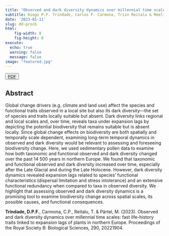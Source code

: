 ```yaml
---
title: "Observed and dark diversity dynamics over millennial time scales: fast life-history traits linked to expansion lags of plants in northern Europe"
subtitle: Diego P.F. Trindade, Carlos P. Carmona, Triin Reitalu & Meelis Pärtel
date: '2023-01-11'
slug: dd-procb
html:
    fig-width: 8
    fig-height: 8
execute:
  echo: true
  warning: false
  message: false
image: "featured.jpg"
---
```

::: {style="text-align: left"}
<button type="button" class="btn btn-outline-success"><a href="https://royalsocietypublishing.org/doi/pdf/10.1098/rspb.2022.1904">PDF</a></button>
:::

::: column-body-outset

## Abstract

Global change drivers (e.g. climate and land use) affect the species and functional traits observed in a local site but also its dark diversity---the set of species and traits locally suitable but absent. Dark diversity links regional and local scales and, over time, reveals taxa under expansion lags by depicting the potential biodiversity that remains suitable but is absent locally. Since global change effects on biodiversity are both spatially and temporally scale dependent, examining long-term temporal dynamics in observed and dark diversity would be relevant to assessing and foreseeing biodiversity change. Here, we used sedimentary pollen data to examine how both taxonomic and functional observed and dark diversity changed over the past 14 500 years in northern Europe. We found that taxonomic and functional observed and dark diversity increased over time, especially after the Late Glacial and during the Late Holocene. However, dark diversity dynamics revealed expansion lags related to species' functional characteristics (dispersal limitation and stress intolerance) and an extensive functional redundancy when compared to taxa in observed diversity. We highlight that assessing observed and dark diversity dynamics is a promising tool to examine biodiversity change across spatial scales, its possible causes, and functional consequences.

**Trindade, D.P.F.**, Carmona, C.P., Reitalu, T. & Pärtel, M. (2023). Observed and dark diversity dynamics over millennial time scales: fast life-history traits linked to expansion lags of plants in northern Europe. Proceedings of the Royal Society B: Biological Sciences, 290, 20221904.
:::



